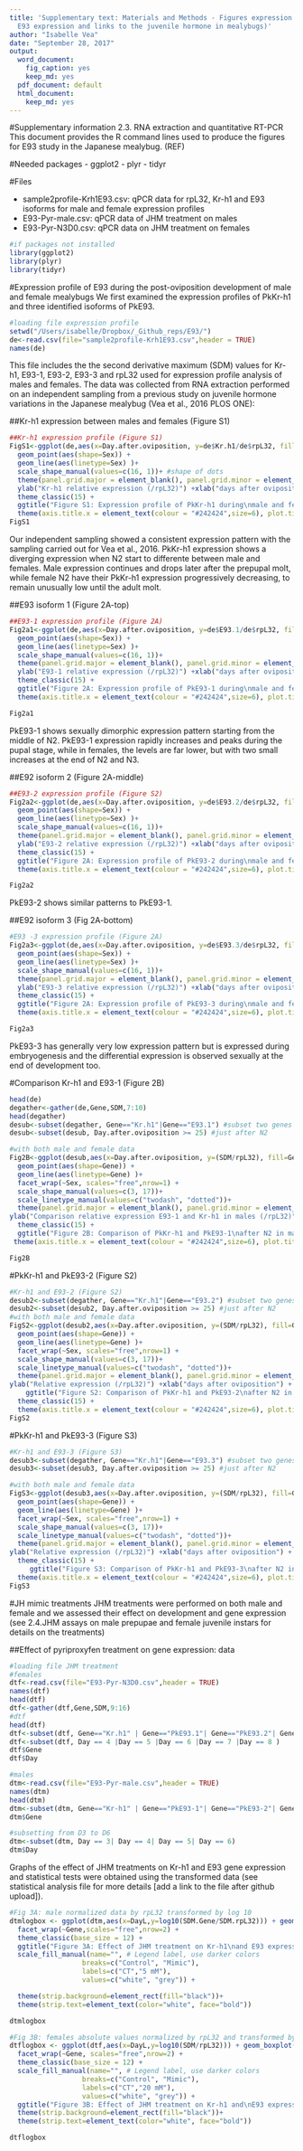 ```yaml
---
title: 'Supplementary text: Materials and Methods - Figures expression profiles (A case of insect female neoteny:
  E93 expression and links to the juvenile hormone in mealybugs)'
author: "Isabelle Vea"
date: "September 28, 2017"
output:
  word_document:
    fig_caption: yes
    keep_md: yes
  pdf_document: default
  html_document:
    keep_md: yes
---
```


#Supplementary information 2.3. RNA extraction and quantitative RT-PCR
This document provides the R command lines used to produce the figures for E93 study in the Japanese mealybug. (REF)

#Needed packages
- ggplot2
- plyr
- tidyr

#Files

- sample2profile-Krh1E93.csv: qPCR data for rpL32, Kr-h1 and E93 isoforms for male and female expression profiles
- E93-Pyr-male.csv: qPCR data of JHM treatment on males
- E93-Pyr-N3D0.csv: qPCR data on JHM treatment on females


```r
#if packages not installed
library(ggplot2)
library(plyr)
library(tidyr)
```


#Expression profile of E93 during the post-oviposition development of male and female mealybugs
We first examined the expression profiles of PkKr-h1 and three identified isoforms of PkE93.
```r
#loading file expression profile
setwd("/Users/isabelle/Dropbox/_Github_reps/E93/")
de<-read.csv(file="sample2profile-Krh1E93.csv",header = TRUE)
names(de)
```


This file includes the the second derivative maximum (SDM) values for Kr-h1, E93-1, E93-2, E93-3 and rpL32 used for expression profile analysis of males and females. The data was collected from RNA extraction performed on an independent sampling from a previous study on juvenile hormone variations in the Japanese mealybug (Vea et al., 2016 PLOS ONE):


##Kr-h1 expression between males and females (Figure S1)
```r
##Kr-h1 expression profile (Figure S1)
FigS1<-ggplot(de,aes(x=Day.after.oviposition, y=de$Kr.h1/de$rpL32, fill=Sex)) + 
  geom_point(aes(shape=Sex)) + 
  geom_line(aes(linetype=Sex) )+
  scale_shape_manual(values=c(16, 1))+ #shape of dots
  theme(panel.grid.major = element_blank(), panel.grid.minor = element_blank(), panel.background = element_blank(), axis.line = element_line(colour = "black"))+
  ylab("Kr-h1 relative expression (/rpL32)") +xlab("days after oviposition") +
  theme_classic(15) + 
  ggtitle("Figure S1: Expression profile of PkKr-h1 during\nmale and female Japanese mealybug development after oviposition")+
  theme(axis.title.x = element_text(colour = "#242424",size=6), plot.title = element_text(size=8),axis.title.y = element_text(colour = "#242424",size=6))
FigS1
```
Our independent sampling showed a consistent expression pattern with the sampling carried out for Vea et al., 2016. PkKr-h1 expression shows a diverging expression when N2 start to differente between male and females. Male expression continues and drops later after the prepupal molt, while female N2 have their PkKr-h1 expression progressively decreasing, to remain unusually low until the adult molt.

##E93 isoform 1 (Figure 2A-top)
```r
##E93-1 expression profile (Figure 2A)
Fig2a1<-ggplot(de,aes(x=Day.after.oviposition, y=de$E93.1/de$rpL32, fill=Sex)) + 
  geom_point(aes(shape=Sex)) + 
  geom_line(aes(linetype=Sex) )+
  scale_shape_manual(values=c(16, 1))+
  theme(panel.grid.major = element_blank(), panel.grid.minor = element_blank(), panel.background = element_blank(), axis.line = element_line(colour = "black"))+
  ylab("E93-1 relative expression (/rpL32)") +xlab("days after oviposition") +
  theme_classic(15) + 
  ggtitle("Figure 2A: Expression profile of PkE93-1 during\nmale and female Japanese mealybug development after oviposition")+
  theme(axis.title.x = element_text(colour = "#242424",size=6), plot.title = element_text(size=8),axis.title.y = element_text(colour = "#242424",size=6))

Fig2a1
```  
PkE93-1 shows sexually dimorphic expression pattern starting from the middle of N2. PkE93-1 expression rapidly increases and peaks during the pupal stage, while in females, the levels are far lower, but with two small increases at the end of N2 and N3.


##E92 isoform 2 (Figure 2A-middle)
```r
##E93-2 expression profile (Figure S2)
Fig2a2<-ggplot(de,aes(x=Day.after.oviposition, y=de$E93.2/de$rpL32, fill=Sex)) + 
  geom_point(aes(shape=Sex)) + 
  geom_line(aes(linetype=Sex) )+
  scale_shape_manual(values=c(16, 1))+
  theme(panel.grid.major = element_blank(), panel.grid.minor = element_blank(), panel.background = element_blank(), axis.line = element_line(colour = "black"))+
  ylab("E93-2 relative expression (/rpL32)") +xlab("days after oviposition") +
  theme_classic(15) + 
  ggtitle("Figure 2A: Expression profile of PkE93-2 during\nmale and female Japanese mealybug development after oviposition")+
  theme(axis.title.x = element_text(colour = "#242424",size=6), plot.title = element_text(size=8),axis.title.y = element_text(colour = "#242424",size=6))

Fig2a2
```  
PkE93-2 shows similar patterns to PkE93-1.

##E92 isoform 3 (Fig 2A-bottom)
```r
#E93 -3 expression profile (Figure 2A)
Fig2a3<-ggplot(de,aes(x=Day.after.oviposition, y=de$E93.3/de$rpL32, fill=Sex)) + 
  geom_point(aes(shape=Sex)) + 
  geom_line(aes(linetype=Sex) )+
  scale_shape_manual(values=c(16, 1))+
  theme(panel.grid.major = element_blank(), panel.grid.minor = element_blank(), panel.background = element_blank(), axis.line = element_line(colour = "black"))+
  ylab("E93-3 relative expression (/rpL32)") +xlab("days after oviposition") +
  theme_classic(15) + 
  ggtitle("Figure 2A: Expression profile of PkE93-3 during\nmale and female Japanese mealybug development after oviposition")+
  theme(axis.title.x = element_text(colour = "#242424",size=6), plot.title = element_text(size=8),axis.title.y = element_text(colour = "#242424",size=6))

Fig2a3

```

PkE93-3 has generally very low expression pattern but is expressed during embryogenesis and the differential expression is observed sexually at the end of development too.


#Comparison Kr-h1 and E93-1 (Figure 2B)
```r
head(de)
degather<-gather(de,Gene,SDM,7:10)
head(degather)
desub<-subset(degather, Gene=="Kr.h1"|Gene=="E93.1") #subset two genes
desub<-subset(desub, Day.after.oviposition >= 25) #just after N2

#with both male and female data 
Fig2B<-ggplot(desub,aes(x=Day.after.oviposition, y=(SDM/rpL32), fill=Gene)) + 
  geom_point(aes(shape=Gene)) + 
  geom_line(aes(linetype=Gene) )+
  facet_wrap(~Sex, scales="free",nrow=1) +
  scale_shape_manual(values=c(3, 17))+
  scale_linetype_manual(values=c("twodash", "dotted"))+
  theme(panel.grid.major = element_blank(), panel.grid.minor = element_blank(), panel.background = element_blank(), axis.line = element_line(colour = "black"))+
ylab("Comparison relative expression E93-1 and Kr-h1 in males (/rpL32)") +xlab("days after oviposition") +
  theme_classic(15) + 
  ggtitle("Figure 2B: Comparison of PkKr-h1 and PkE93-1\nafter N2 in males and females separately")+
 theme(axis.title.x = element_text(colour = "#242424",size=6), plot.title = element_text(size=8),axis.title.y = element_text(colour = "#242424",size=6))

Fig2B
```


#PkKr-h1 and PkE93-2 (Figure S2)
```r
#Kr-h1 and E93-2 (Figure S2)
desub2<-subset(degather, Gene=="Kr.h1"|Gene=="E93.2") #subset two genes
desub2<-subset(desub2, Day.after.oviposition >= 25) #just after N2
#with both male and female data
FigS2<-ggplot(desub2,aes(x=Day.after.oviposition, y=(SDM/rpL32), fill=Gene)) + 
  geom_point(aes(shape=Gene)) + 
  geom_line(aes(linetype=Gene) )+
  facet_wrap(~Sex, scales="free",nrow=1) +
  scale_shape_manual(values=c(3, 17))+
  scale_linetype_manual(values=c("twodash", "dotted"))+
  theme(panel.grid.major = element_blank(), panel.grid.minor = element_blank(), panel.background = element_blank(), axis.line = element_line(colour = "black"))+
ylab("Relative expression (/rpL32)") +xlab("days after oviposition") +
    ggtitle("Figure S2: Comparison of PkKr-h1 and PkE93-2\nafter N2 in males and females separately")+
  theme_classic(15) + 
  theme(axis.title.x = element_text(colour = "#242424",size=6), plot.title = element_text(size=8),axis.title.y = element_text(colour = "#242424",size=6))
FigS2
```

#PkKr-h1 and PkE93-3 (Figure S3)
```r
#Kr-h1 and E93-3 (Figure S3)
desub3<-subset(degather, Gene=="Kr.h1"|Gene=="E93.3") #subset two genes
desub3<-subset(desub3, Day.after.oviposition >= 25) #just after N2

#with both male and female data
FigS3<-ggplot(desub3,aes(x=Day.after.oviposition, y=(SDM/rpL32), fill=Gene)) + 
  geom_point(aes(shape=Gene)) + 
  geom_line(aes(linetype=Gene) )+
  facet_wrap(~Sex, scales="free",nrow=1) +
  scale_shape_manual(values=c(3, 17))+
  scale_linetype_manual(values=c("twodash", "dotted"))+
  theme(panel.grid.major = element_blank(), panel.grid.minor = element_blank(), panel.background = element_blank(), axis.line = element_line(colour = "black"))+
ylab("Relative expression (/rpL32)") +xlab("days after oviposition") +
  theme_classic(15) +
     ggtitle("Figure S3: Comparison of PkKr-h1 and PkE93-3\nafter N2 in males and females separately")+
  theme(axis.title.x = element_text(colour = "#242424",size=6), plot.title = element_text(size=8),axis.title.y = element_text(colour = "#242424",size=6))
FigS3
```



#JH mimic treatments
JHM treatments were performed on both male and female and we assessed their effect on development and gene expression (see 2.4.JHM assays on male prepupae and female juvenile instars for details on the treatments)

##Effect of pyriproxyfen treatment on gene expression: data
```r
#loading file JHM treatment
#females
dtf<-read.csv(file="E93-Pyr-N3D0.csv",header = TRUE)
names(dtf)
head(dtf)
dtf<-gather(dtf,Gene,SDM,9:16)
#dtf
head(dtf)
dtf<-subset(dtf, Gene=="Kr.h1" | Gene=="PkE93.1"| Gene=="PkE93.2"| Gene=="PkE93.3")
dtf<-subset(dtf, Day == 4 |Day == 5 |Day == 6 |Day == 7 |Day == 8 )
dtf$Gene
dtf$Day

#males
dtm<-read.csv(file="E93-Pyr-male.csv",header = TRUE)
names(dtm)
head(dtm)
dtm<-subset(dtm, Gene=="Kr-h1" | Gene=="PkE93-1"| Gene=="PkE93-2"| Gene=="PkE93-3")
dtm$Gene

#subsetting from D3 to D6
dtm<-subset(dtm, Day == 3| Day == 4| Day == 5| Day == 6)
dtm$Day
```



Graphs of the effect of JHM treatments on Kr-h1 and E93 gene expression and statistical tests were obtained using the transformed data (see statistical analysis file for more details [add a link to the file after github upload]).


```r
#Fig 3A: male normalized data by rpL32 transformed by log 10
dtmlogbox <- ggplot(dtm,aes(x=DayL,y=log10(SDM.Gene/SDM.rpL32))) + geom_boxplot(width=0.5, size=0.2, outlier.size = 0.1, aes(fill=treatment)) + 
  facet_wrap(~Gene,scales="free",nrow=2) + 
  theme_classic(base_size = 12) +
  ggtitle("Figure 3A: Effect of JHM treatment on Kr-h1\nand E93 expression in males transformed by log 10")+
  scale_fill_manual(name="", # Legend label, use darker colors
                  breaks=c("Control", "Mimic"),
                  labels=c("CT","5 mM"),
                  values=c("white", "grey")) +

  theme(strip.background=element_rect(fill="black"))+ 
  theme(strip.text=element_text(color="white", face="bold"))

dtmlogbox

```


```r
#Fig 3B: females absolute values normalized by rpL32 and transformed by log10
dtflogbox <- ggplot(dtf,aes(x=DayL,y=log10(SDM/rpL32))) + geom_boxplot(width=0.5, size=0.2, outlier.size = 0.1, aes(fill=Compound)) + 
  facet_wrap(~Gene, scales="free",nrow=2) + 
  theme_classic(base_size = 12) +
  scale_fill_manual(name="", # Legend label, use darker colors
                  breaks=c("Control", "Mimic"),
                  labels=c("CT","20 mM"),
                  values=c("white", "grey")) +
  ggtitle("Figure 3B: Effect of JHM treatment on Kr-h1 and\nE93 expression in females transformed log10")+
  theme(strip.background=element_rect(fill="black"))+ 
  theme(strip.text=element_text(color="white", face="bold"))

dtflogbox
```
